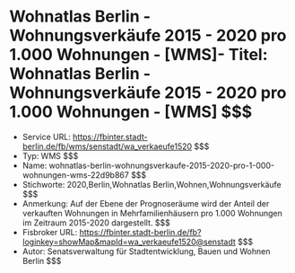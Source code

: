 # Wohnatlas Berlin - Wohnungsverkäufe 2015 - 2020 pro 1.000 Wohnungen - [WMS]- Titel: Wohnatlas Berlin - Wohnungsverkäufe 2015 - 2020 pro 1.000 Wohnungen - [WMS] $$$
- Service URL: https://fbinter.stadt-berlin.de/fb/wms/senstadt/wa_verkaeufe1520 $$$
- Typ: WMS $$$
- Name: wohnatlas-berlin-wohnungsverkaufe-2015-2020-pro-1-000-wohnungen-wms-22d9b867 $$$
- Stichworte: 2020,Berlin,Wohnatlas Berlin,Wohnen,Wohnungsverkäufe $$$
- Anmerkung: Auf der Ebene der Prognoseräume wird der Anteil der verkauften Wohnungen in Mehrfamilienhäusern pro 1.000 Wohnungen im Zeitraum 2015-2020 dargestellt. $$$
- Fisbroker URL: https://fbinter.stadt-berlin.de/fb?loginkey=showMap&mapId=wa_verkaeufe1520@senstadt $$$
- Autor: Senatsverwaltung für Stadtentwicklung, Bauen und Wohnen Berlin $$$

